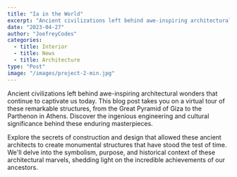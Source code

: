 ```yaml
---
title: "Ia in the World"
excerpt: "Ancient civilizations left behind awe-inspiring architectural wonders that continue to captivate us today. "
date: "2023-04-27"
author: "JoefreyCodes"
categories:
  - title: Interior
  - title: News
  - title: Architecture
type: "Post"
image: "/images/project-2-min.jpg"
---
```


Ancient civilizations left behind awe-inspiring architectural wonders that continue to captivate us today. This blog post takes you on a virtual tour of these remarkable structures, from the Great Pyramid of Giza to the Parthenon in Athens. Discover the ingenious engineering and cultural significance behind these enduring masterpieces.

Explore the secrets of construction and design that allowed these ancient architects to create monumental structures that have stood the test of time. We'll delve into the symbolism, purpose, and historical context of these architectural marvels, shedding light on the incredible achievements of our ancestors.
